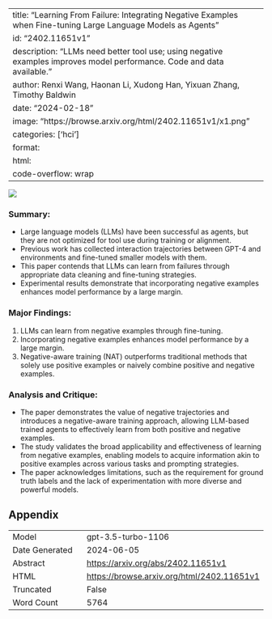 
---
title: "Learning From Failure: Integrating Negative Examples when Fine-tuning Large Language Models as Agents"
id: "2402.11651v1"
description: "LLMs need better tool use; using negative examples improves model performance. Code and data available."
author: Renxi Wang, Haonan Li, Xudong Han, Yixuan Zhang, Timothy Baldwin
date: "2024-02-18"
image: "https://browse.arxiv.org/html/2402.11651v1/x1.png"
categories: ['hci']
format:
  html:
    code-overflow: wrap
---

![](https://browse.arxiv.org/html/2402.11651v1/x1.png)

### Summary:
- Large language models (LLMs) have been successful as agents, but they are not optimized for tool use during training or alignment.
- Previous work has collected interaction trajectories between GPT-4 and environments and fine-tuned smaller models with them.
- This paper contends that LLMs can learn from failures through appropriate data cleaning and fine-tuning strategies.
- Experimental results demonstrate that incorporating negative examples enhances model performance by a large margin.

### Major Findings:
1. LLMs can learn from negative examples through fine-tuning.
2. Incorporating negative examples enhances model performance by a large margin.
3. Negative-aware training (NAT) outperforms traditional methods that solely use positive examples or naively combine positive and negative examples.

### Analysis and Critique:
- The paper demonstrates the value of negative trajectories and introduces a negative-aware training approach, allowing LLM-based trained agents to effectively learn from both positive and negative examples.
- The study validates the broad applicability and effectiveness of learning from negative examples, enabling models to acquire information akin to positive examples across various tasks and prompting strategies.
- The paper acknowledges limitations, such as the requirement for ground truth labels and the lack of experimentation with more diverse and powerful models.

## Appendix

|          |          |
|----------|----------|
| Model     | gpt-3.5-turbo-1106       |
| Date Generated     | 2024-06-05       |
| Abstract | [https://arxiv.org/abs/2402.11651v1](https://arxiv.org/abs/2402.11651v1)        |
| HTML     | [https://browse.arxiv.org/html/2402.11651v1](https://browse.arxiv.org/html/2402.11651v1)       |
| Truncated       | False       |
| Word Count       | 5764       |